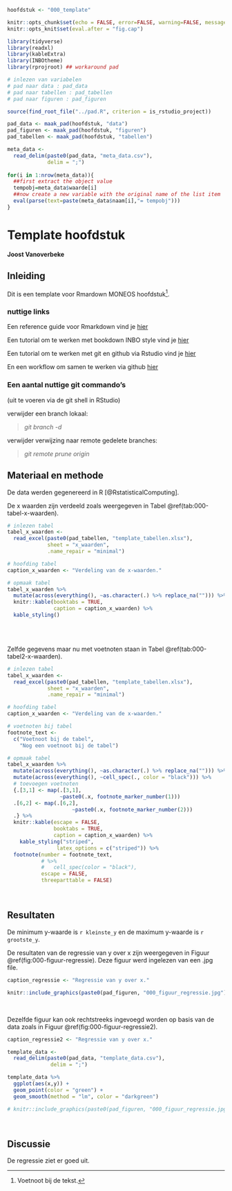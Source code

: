 
```r

hoofdstuk <- "000_template"

```


```r

knitr::opts_chunk$set(echo = FALSE, error=FALSE, warning=FALSE, message=FALSE, cache=FALSE, fig.pos = "H")
knitr::opts_knit$set(eval.after = "fig.cap")

```


```r

library(tidyverse)
library(readxl)
library(kableExtra)
library(INBOtheme)
library(rprojroot) ## workaround pad

```


```r

# inlezen van variabelen
# pad naar data : pad_data
# pad naar tabellen : pad_tabellen
# pad naar figuren : pad_figuren

source(find_root_file("../pad.R", criterion = is_rstudio_project))

pad_data <- maak_pad(hoofdstuk, "data")
pad_figuren <- maak_pad(hoofdstuk, "figuren")
pad_tabellen <- maak_pad(hoofdstuk, "tabellen")

```


```r

meta_data <- 
  read_delim(paste0(pad_data, "meta_data.csv"),
             delim = ";")
  
for(i in 1:nrow(meta_data)){
  ##first extract the object value
  tempobj=meta_data$waarde[i]
  ##now create a new variable with the original name of the list item
  eval(parse(text=paste(meta_data$naam[i],"= tempobj")))
}

```



# Template hoofdstuk


__Joost Vanoverbeke__


## Inleiding

Dit is een template voor Rmardown MONEOS hoofdstuk[^voetnoot-000-1].

[^voetnoot-000-1]: Voetnoot bij de tekst.


### nuttige links

Een reference guide voor Rmarkdown vind je [hier](https://www.rstudio.com/wp-content/uploads/2015/03/rmarkdown-reference.pdf)

Een tutorial om te werken met bookdown INBO style vind je [hier](https://inbomd-examples.netlify.app/inbomd_workshop/inbomd_workshop.pdf)

Een tutorial om te werken met git en github via Rstudio vind je [hier](https://inbo.github.io/git-course/index.html)

En een workflow om samen te werken via github [hier](https://inbo.github.io/git-course/workflow_review.html)



### Een aantal nuttige git commando's

(uit te voeren via de git shell in RStudio)

verwijder een branch lokaal:

  > _git branch -d <branch_name>_

verwijder verwijzing naar remote gedelete branches:

  > _git remote prune origin_



## Materiaal en methode

De data werden gegenereerd in R [@RstatisticalComputing].

De x waarden zijn verdeeld zoals weergegeven in Tabel \@ref(tab:000-tabel-x-waarden).


```r

# inlezen tabel
tabel_x_waarden <-
  read_excel(paste0(pad_tabellen, "template_tabellen.xlsx"),
             sheet = "x_waarden",
             .name_repair = "minimal")

# hoofding tabel
caption_x_waarden <- "Verdeling van de x-waarden."

# opmaak tabel
tabel_x_waarden %>%
  mutate(across(everything(), ~as.character(.) %>% replace_na(""))) %>% 
  knitr::kable(booktabs = TRUE,
               caption = caption_x_waarden) %>%
  kable_styling()

```

<!-- lege lijn na tabel -->
<br/>
<br/>


Zelfde gegevens maar nu met voetnoten staan in Tabel \@ref(tab:000-tabel2-x-waarden).

```r

# inlezen tabel
tabel_x_waarden <-
  read_excel(paste0(pad_tabellen, "template_tabellen.xlsx"),
             sheet = "x_waarden",
             .name_repair = "minimal")

# hoofding tabel
caption_x_waarden <- "Verdeling van de x-waarden."

# voetnoten bij tabel
footnote_text <-
  c("Voetnoot bij de tabel",
    "Nog een voetnoot bij de tabel")

# opmaak tabel
tabel_x_waarden %>%
  mutate(across(everything(), ~as.character(.) %>% replace_na(""))) %>% 
  mutate(across(everything(), ~cell_spec(., color = "black"))) %>%
  # toevoegen voetnoten
  {.[3,1] <- map(.[3,1],
                 ~paste0(.x, footnote_marker_number(1)))
  .[6,2] <- map(.[6,2],
                     ~paste0(.x, footnote_marker_number(2)))
  .} %>%
  knitr::kable(escape = FALSE,
               booktabs = TRUE,
               caption = caption_x_waarden) %>% 
    kable_styling("striped",
                latex_options = c("striped")) %>%
  footnote(number = footnote_text,
           # %>%
           #   cell_spec(color = "black"),
           escape = FALSE,
           threeparttable = FALSE)

```

<!-- lege lijn na tabel -->
<br/>

## Resultaten

De minimum y-waarde is `r kleinste_y` en de maximum y-waarde is `r grootste_y`.

De resultaten van de regressie van y over x zijn weergegeven in Figuur \@ref(fig:000-figuur-regressie). Deze figuur werd ingelezen van een .jpg file.

```r

caption_regressie <- "Regressie van y over x."

knitr::include_graphics(paste0(pad_figuren, "000_figuur_regressie.jpg"))

```

<!-- lege lijn na figuur -->
<br/>


Dezelfde figuur kan ook rechtstreeks ingevoegd worden op basis van de data zoals in Figuur \@ref(fig:000-figuur-regressie2).


```r

caption_regressie2 <- "Regressie van y over x."

template_data <-
  read_delim(paste0(pad_data, "template_data.csv"),
              delim = ";")

template_data %>% 
  ggplot(aes(x,y)) +
  geom_point(color = "green") +
  geom_smooth(method = "lm", color = "darkgreen")

# knitr::include_graphics(paste0(pad_figuren, "000_figuur_regressie.jpg"))

```

<!-- lege lijn na figuur -->
<br/>



## Discussie

De regressie ziet er goed uit.




